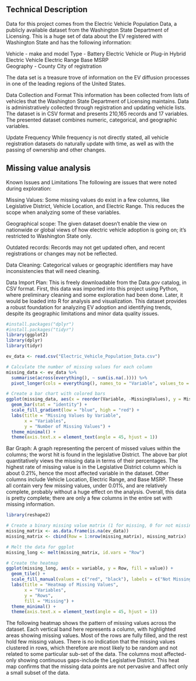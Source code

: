 ## Technical Description

Data for this project comes from the Electric Vehicle Population Data, a
publicly available dataset from the Washington State Department of
Licensing. This is a huge set of data about the EV registered with
Washington State and has the following information:

Vehicle - make and model Type - Battery Electric Vehicle or Plug-in
Hybrid Electric Vehicle Electric Range Base MSRP\
Geography - County City of registration

The data set is a treasure trove of information on the EV diffusion
processes in one of the leading regions of the United States.

Data Collection and Format This information has been collected from
lists of vehicles that the Washington State Department of Licensing
maintains. Data is administratively collected through registration and
updating vehicle lists. The dataset is in CSV format and presents
210,165 records and 17 variables. The presented dataset combines
numeric, categorical, and geographic variables.

Update Frequency While frequency is not directly stated, all vehicle
registration datasets do naturally update with time, as well as with the
passing of ownership and other changes.

## Missing value analysis

Known Issues and Limitations The following are issues that were noted
during exploration:

Missing Values: Some missing values do exist in a few columns, like
Legislative District, Vehicle Location, and Electric Range. This reduces
the scope when analyzing some of these variables.

Geographical scope: The given dataset doesn't enable the view on
nationwide or global views of how electric vehicle adoption is going on;
it's restricted to Washington State only.

Outdated records: Records may not get updated often, and recent
registrations or changes may not be reflected.

Data Cleaning: Categorical values or geographic identifiers may have
inconsistencies that will need cleaning.

Data Import Plan: This is freely downloadable from the Data.gov catalog,
in CSV format. First, this data was imported into this project using
Python, where preliminary cleaning and some exploration had been done.
Later, it would be loaded into R for analysis and visualization. This
dataset provides a robust foundation for analyzing EV adoption and
identifying trends, despite its geographic limitations and minor data
quality issues.

```r
#install.packages("dplyr") 
#install.packages("tidyr")
library(ggplot2)
library(dplyr)
library(tidyr)

ev_data <- read.csv("Electric_Vehicle_Population_Data.csv")

# Calculate the number of missing values for each column
missing_data <- ev_data %>%
  summarise(across(everything(), ~ sum(is.na(.)))) %>%
  pivot_longer(cols = everything(), names_to = "Variable", values_to = "MissingValues")

# Create a bar chart with colored bars
ggplot(missing_data, aes(x = reorder(Variable, -MissingValues), y = MissingValues, fill = MissingValues)) +
  geom_bar(stat = "identity") +
  scale_fill_gradient(low = "blue", high = "red") +
  labs(title = "Missing Values by Variable",
       x = "Variables",
       y = "Number of Missing Values") +
  theme_minimal() +
  theme(axis.text.x = element_text(angle = 45, hjust = 1))
```
Bar Graph: A graph representing the percent of missed values within the
columns; the worst hit is found in the legislative District. The above
bar plot quantitatively views the missing data in terms of their
percentages. The highest rate of missing value is in the Legislative
District column which is about 0.21%, hence the most affected variable
in the dataset. Other columns include Vehicle Location, Electric Range,
and Base MSRP. These all contain very few missing values, under 0.01%,
and are relatively complete, probably without a huge effect on the
analysis. Overall, this data is pretty complete; there are only a few
columns in the entire set with missing information.

```r
library(reshape2)

# Create a binary missing value matrix (1 for missing, 0 for not missing)
missing_matrix <- as.data.frame(is.na(ev_data))
missing_matrix <- cbind(Row = 1:nrow(missing_matrix), missing_matrix)

# Melt the data for ggplot
missing_long <- melt(missing_matrix, id.vars = "Row")

# Create the heatmap
ggplot(missing_long, aes(x = variable, y = Row, fill = value)) +
  geom_tile() +
  scale_fill_manual(values = c("red", "black"), labels = c("Not Missing", "Missing")) +
  labs(title = "Heatmap of Missing Values",
       x = "Variables",
       y = "Rows",
       fill = "Missing") +
  theme_minimal() +
  theme(axis.text.x = element_text(angle = 45, hjust = 1))


```

The following heatmap shows the pattern of missing values across the
dataset. Each vertical band here represents a column, with highlighted
areas showing missing values. Most of the rows are fully filled, and the
rest hold few missing values. There is no indication that the missing
values clustered in rows, which therefore are most likely to be random
and not related to some particular sub-set of the data. The columns most
affected-only showing continuous gaps-include the Legislative District.
This heat map confirms that the missing data points are not pervasive
and affect only a small subset of the data.